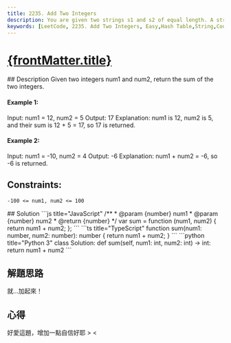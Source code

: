 ```yaml
---
title: 2235. Add Two Integers
description: You are given two strings s1 and s2 of equal length. A string swap is an operation where you choose two indices in a string (not necessarily different) and swap the characters at these indices. Return true if it is possible to make both strings equal by performing at most one string swap on exactly one of the strings. Otherwise, return false.
keywords: [LeetCode, 2235. Add Two Integers, Easy,Hash Table,String,Counting]
---
```


# [{frontMatter.title}](https://leetcode.com/problems/add-two-integers/description/)


<DifficultyBadge difficulty="Easy" />

<Tabs>
  <TabItem value="description" label="題目描述" default>
    ## Description
Given two integers num1 and num2, return the sum of the two integers.

#### Example 1:
Input: num1 = 12, num2 = 5
Output: 17
Explanation: num1 is 12, num2 is 5, and their sum is 12 + 5 = 17, so 17 is returned.

#### Example 2:
Input: num1 = -10, num2 = 4
Output: -6
Explanation: num1 + num2 = -6, so -6 is returned.

## Constraints:
```
-100 <= num1, num2 <= 100
```
  </TabItem>
  <TabItem value="solution" label="解答">
   ## Solution
```js title="JavaScript"
/**
 * @param {number} num1
 * @param {number} num2
 * @return {number}
 */
var sum = function (num1, num2) {
  return num1 + num2;
};
```
```ts title="TypeScript"
function sum(num1: number, num2: number): number {
  return num1 + num2;
}
```
```python title="Python 3"
class Solution:
    def sum(self, num1: int, num2: int) -> int:
        return num1 + num2
```
  </TabItem>
</Tabs>


## 解題思路
就...加起來！
## 心得
好愛這題，增加一點自信好耶 > <  

